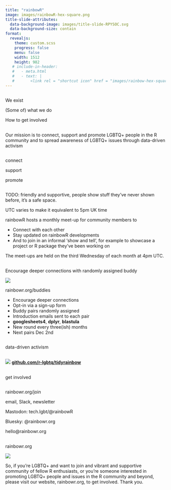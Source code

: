 ```yaml
---
title: "rainbowR"
image: images/rainbowR-hex-square.png
title-slide-attributes:
  data-background-image: images/title-slide-RPYSOC.svg
  data-background-size: contain
format: 
  revealjs:
    theme: custom.scss
    progress: false
    menu: false
    width: 1512
    height: 982
   # include-in-header:
   #   - meta.html
   #   - text: |
   #       <link rel = "shortcut icon" href = "images/rainbow-hex-square.png" />
---
```


## {.inverse .center .center-h .larger200}

We [exist]{.yellow}

(Some of) what we [do]{.green}

How to [get involved]{.orange}

## {.inverse .center-h .center .larger175}

Our mission is to [connect]{.red}, [support]{.orange} and [promote]{.yellow} [LGBTQ+]{.green} people in the [R community]{.blue} and to spread awareness of LGBTQ+ issues through [data-driven activism]{.pink}

## {.inverse .center-h .center .larger250}

[connect]{.red} 

[support]{.orange}

[promote]{.yellow}

## {background-image="images/rainbowR-latest-meetup.svg" background-size="contain"}

::: {.notes}

TODO: friendly and supportive, people show stuff they've never shown before, it's a safe space.

UTC varies to make it equivalent to 5pm UK time

rainbowR hosts a monthly meet-up for community members to 

- Connect with each other
- Stay updated on rainbowR developments
- And to join in an informal 'show and tell', for example to showcase a project or R package they've been working on

The meet-ups are held on the third Wednesday of each month at 4pm UTC.

:::

## {.center .center-h .center .larger175}

Encourage deeper [connections]{.red} with [randomly]{.orange} assigned [buddy]{.pink}

![](images/rainbow-buddies.png){fig-align="center"}

[rainbowr.org/buddies]{.blue}

::: {.notes}
- Encourage deeper connections
- Opt-in via a sign-up form
- Buddy pairs randomly assigned
- Introduction emails sent to each pair
- [**googlesheets4**, **dplyr**, **blastula**]{.black}
- New round every three(ish) months
- Next pairs Dec 2nd
:::

## {.inverse .center-h .center .larger250}

[data-driven activism]{.pink} 

## {.center-h}

![](images/tidyRainbow.svg){fig-align="center"}
[**github.com/r-lgbtq/tidyrainbow**](https://github.com/r-lgbtq/tidyrainbow){.larger150}

## {background-image="images/book-club-invite.png" background-size="contain"}

## {.inverse .center-h .center .larger250}

[get involved]{.green}

## {.inverse .center .larger200}

[rainbowr.org/join]{.yellow}

email, Slack, newsletter

[Mastodon: tech.lgbt/@rainbowR]{.green}

[Bluesky: @rainbowr.org]{.blue}

[hello@rainbowr.org]{.orange}


## {.center-h .inverse}

[rainbowr.org]{.larger250 .yellow}

![](images/rainbowR-hex.svg)

:::{.notes}
So, if you're LGBTQ+ and want to join and vibrant and supportive community of fellow R enthusiasts, or you're someone interested in promoting LGBTQ+ people and issues in the R community and beyond, please visit our website, rainbowr.org, to get involved. Thank you.
:::